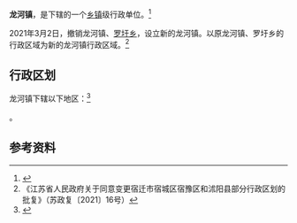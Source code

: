 {{中国乡级行政区|32/13/02/103/000
| 总面积 = 98.97平方千米
| 总人口 = 10.11万人
| 政府驻地 = 新街路18号
| 电话区号 = 527
}}

'''龙河镇'''，是{{PRC admin/fullname|32/13/02/103/000|3}}下辖的一个[[乡镇|乡镇]]级行政单位。<ref>{{PRC admin/ref sgc|{{PRC admin/parent|32/13/02/103/000}}}}</ref>

2021年3月2日，撤销龙河镇、[[罗圩乡|罗圩乡]]，设立新的龙河镇。以原龙河镇、罗圩乡的行政区域为新的龙河镇行政区域。<ref>《江苏省人民政府关于同意变更宿迁市宿城区宿豫区和沭阳县部分行政区划的批复》（苏政复〔2021〕16号）</ref>

== 行政区划 ==

龙河镇下辖以下地区：<ref>{{PRC admin/ref sgc|32/13/02/103/000}}</ref>

{{PRC admin/children|32/13/02/103/000}}。

== 参考资料 ==

{{reflist}}

{{PRC admin/navcat|32/13/02/103/000}}